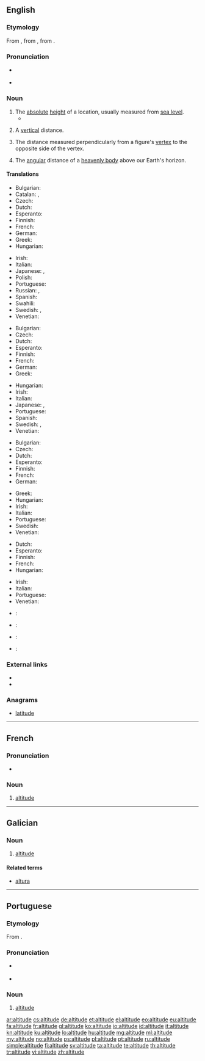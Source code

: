 ==English==
{{wikipedia}}

===Etymology===
From {{etyl|enm|en}}, from {{etyl|la|en}} {{term|altitudo||height|lang=la}}, from {{term|altus||high|lang=la}}.

===Pronunciation===
* {{a|UK}} {{IPA|/ˈælt.ɪˌtjuːd/|/ˈælt.ɪˌt͡ʃuːd/}}
* {{a|US}} {{IPA|/ˈælt.ɪˌtuːd/}}

===Noun===
{{en-noun}}

# The [[absolute]] [[height]] of a location, usually measured from [[sea level]].
#* {{quote-magazine|date=2013-06-07|author=David Simpson
|volume=188|issue=26|page=36|magazine={{w|The Guardian Weekly}}
|title=[http://www.guardian.co.uk/books/2013/may/18/falling-upwards-richard-holmes-review Fantasy of navigation]
|passage=Like most human activities, ballooning has sponsored heroes and hucksters and a good deal in between. For every dedicated scientist patiently recording atmospheric pressure and wind speed while shivering at high '''altitudes''', there is a carnival barker with a bevy of pretty girls willing to dangle from a basket or parachute down to earth.}}
#: {{usex|As the '''altitude''' increases, the temperature gets lower, so remember to bring warm clothes to the mountains.|lang=en}}
# A [[vertical]] distance.
# {{context|geometry|lang=en}} The distance measured perpendicularly from a figure's [[vertex]] to the opposite side of the vertex.
#: {{usex|The perpendicular height of a triangle is known as its '''altitude'''.|lang=en}}
# {{context|astronomy|lang=en}} The [[angular]] distance of a [[heavenly body]] above our Earth's horizon.

====Translations====
{{trans-top|absolute height}}
* Bulgarian: {{t|bg|[[надморска]] [[височина]]|sc=Cyrl}}
* Catalan: {{t|ca|altitud|f}}, {{t|ca|alçada|f}}
* Czech: {{t|cs|nadmořská výška|f}}
* Dutch: {{t+|nl|hoogte}}
* Esperanto: {{t|eo|alteco}}
* Finnish: {{t+|fi|korkeus}}
* French: {{t+|fr|altitude|f}}
* German: {{t+|de|Höhe|f}}
* Greek: {{t+|el|υψόμετρο|n|tr=ypsómetro}}
* Hungarian: {{t+|hu|magasság}}
{{trans-mid}}
* Irish: {{t|ga|airde|f}}
* Italian: {{t+|it|altitudine|f}}
* Japanese: {{t+|ja|海抜|tr=kaibatsu}}, {{t+|ja|高度|tr=kōdo}}
* Polish: {{t|pl|[[wysokość]] [[bezwzględna]]|f}}
* Portuguese: {{t+|pt|altitude|f}}
* Russian: {{t+|ru|высота|f|tr=vysotá}}, {{t|ru|[[высота́]] [[над]] [[уровень|у́ровнем]] [[море|мо́ря]]|f}}
* Spanish: {{t+|es|altitud|p}}
* Swahili: {{t+|sw|kimo}}
* Swedish: {{t+|sv|altitud|c}}, {{t+|sv|höjd|c}}
* Venetian: {{t|vec|altézsa|f}}
{{trans-bottom}}

{{trans-top|distance measured upwards}}
* Bulgarian: {{t+|bg|височина}}
* Czech: {{t|cs|výška|f}}
* Dutch: {{t+|nl|hoogte}}
* Esperanto: {{t|eo|alteco}}
* Finnish: {{t+|fi|korkeus}}
* French: {{t+|fr|altitude|f}}
* German: {{t+|de|Höhe|f}}
* Greek: {{t+|el|ύψος|n|tr=ýpsos}}
{{trans-mid}}
* Hungarian: {{t+|hu|magasság}}
* Irish: {{t|ga|airde|f}}
* Italian: {{t+|it|altezza|f}}
* Japanese: {{t|ja|高さ|tr=takasa}}, {{t+|ja|高度|tr=kōdo}}
* Portuguese: {{t+|pt|altitude|f}}
* Spanish: {{t+|es|altura|f}}
* Swedish: {{t+|sv|höjd|c}}, {{t+|sv|altitud|c}}
* Venetian: {{t|vec|altézsa|f}}
{{trans-bottom}}

{{trans-top|distance measured perpendicularly from a figure's vertex to the opposite side of the vertex}}
* Bulgarian: {{t+|bg|височина}}
* Czech: {{t|cs|výška|f}}
* Dutch: {{t+|nl|hoogte}}
* Esperanto: {{t|eo|alteco}}
* Finnish: {{t+|fi|korkeus}}
* French: {{t+|fr|hauteur|f}}
* German: {{t+|de|Höhe|f}}
{{trans-mid}}
* Greek: {{t+|el|ύψος|n|tr=ýpsos}}
* Hungarian: {{t+|hu|magasság}}
* Irish: {{t|ga|airde|f}}
* Italian: {{t+|it|altezza|f}}
* Portuguese: {{t+|pt|altitude|f}}
* Swedish: {{t+|sv|höjd|c}}
* Venetian: {{t|vec|altézsa|f}}
{{trans-bottom}}

{{trans-top|distance measured angularly of a heavenly body}}
* Dutch: {{t+|nl|hoogte}}
* Esperanto: {{t|eo|alteco}}
* Finnish: {{t+|fi|korkeus}}
* French: {{t+|fr|altitude|f}}
* Hungarian: {{t+|hu|magasság}}
{{trans-mid}}
* Irish: {{t|ga|airde|f}}
* Italian: {{t+|it|altezza|f}}
* Portuguese: {{t+|pt|altitude|f}}
* Venetian: {{t|vec|altézsa|f}}
{{trans-bottom}}

{{checktrans-top}}
* {{ttbc|cmn}}: {{t+|cmn|海拔|sc=Hani}}
* {{ttbc|ia}}: {{t|ia|altitude}}
{{trans-mid}}
* {{ttbc|ko}}: {{t+|ko|고도|sc=Hang|tr=godo}}
* {{ttbc|ckb}}: {{t+|ku|به‌رزی|sc=ku-Arab}} {{rftranslit|ku}}
{{trans-bottom}}

===External links===
* {{R:Webster 1913}}
* {{R:Century 1911}}

===Anagrams===
* [[latitude]]

----

==French==

===Pronunciation===
* {{audio|Fr-altitude.ogg|Audio}}

===Noun===
{{fr-noun|f}}

# [[#English|altitude]]

----

==Galician==

===Noun===
{{gl-noun|f}}

# [[#English|altitude]]

====Related terms====
* [[altura]]

----

==Portuguese==

===Etymology===
From {{etyl|la|pt}} {{term|altitudo|lang=la}}.

===Pronunciation===
* {{a|PT}} {{IPA|/aɫ.ti.ˈtu.ðɨ/|lang=pt}}
* {{hyphenation|al|ti|tu|de}}

===Noun===
{{pt-noun|f}}

# [[#English|altitude]]

[[ar:altitude]]
[[cs:altitude]]
[[de:altitude]]
[[et:altitude]]
[[el:altitude]]
[[eo:altitude]]
[[eu:altitude]]
[[fa:altitude]]
[[fr:altitude]]
[[gl:altitude]]
[[ko:altitude]]
[[io:altitude]]
[[id:altitude]]
[[it:altitude]]
[[kn:altitude]]
[[ku:altitude]]
[[lo:altitude]]
[[hu:altitude]]
[[mg:altitude]]
[[ml:altitude]]
[[my:altitude]]
[[no:altitude]]
[[ps:altitude]]
[[pl:altitude]]
[[pt:altitude]]
[[ru:altitude]]
[[simple:altitude]]
[[fi:altitude]]
[[sv:altitude]]
[[ta:altitude]]
[[te:altitude]]
[[th:altitude]]
[[tr:altitude]]
[[vi:altitude]]
[[zh:altitude]]